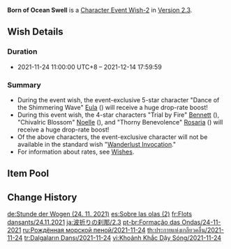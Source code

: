 {{Wish
|name              = Born of Ocean Swell 2021-11-24
|image             = Born of Ocean Swell 2021-11-24.png
|type              = Character Event
|type2             = Character Event-2
|duration          = event
|time_start        = 2021-11-24 11:00:00
|time_start_offset = GMT+8
|time_end          = 2021-12-14 17:59:59
|link              = https://genshin.hoyoverse.com/en/news/detail/17165
|preceding         = Moment of Bloom/2021-11-02
|succeeding        = Oni's Royale/2021-12-14
|alongside         = Secretum Secretorum/2021-11-24
|alongside2        = Epitome Invocation/2021-11-24
|previous          = Born of Ocean Swell/2021-05-18
|next              = Born of Ocean Swell/2023-07-05
}}
'''Born of Ocean Swell''' is a [[Character Event Wish-2]] in [[Version 2.3]].

==Wish Details==
===Duration===
* 2021-11-24 11:00:00 UTC+8 &ndash; 2021-12-14 17:59:59

===Summary===
* During the event wish, the event-exclusive 5-star character "Dance of the Shimmering Wave" [[Eula]] ({{Cryo}}) will receive a huge drop-rate boost!
* During this event wish, the 4-star characters "Trial by Fire" [[Bennett]] ({{Pyro}}), "Chivalric Blossom" [[Noelle]] ({{Geo}}), and "Thorny Benevolence" [[Rosaria]] ({{Cryo}}) will receive a huge drop-rate boost!
* Of the above characters, the event-exclusive character will not be available in the standard wish "[[Wanderlust Invocation]]."
* For information about rates, see [[Wish]]es.

==Item Pool==
{{Wish Pool
|character_5_F = Eula
|character_4_F = Bennett; Noelle; Rosaria
|character_5   = Diluc; Jean; Keqing; Mona; Qiqi
|character_4   = Barbara; Beidou; Bennett; Chongyun; Diona; Fischl; Kujou Sara; Ningguang; Noelle; Razor; Rosaria; Sayu; Sucrose; Thoma; Xiangling; Xingqiu; Xinyan; Yanfei
|weapon_4      = Dragon's Bane; Eye of Perception; Favonius Codex; Favonius Greatsword; Favonius Lance; Favonius Sword; Favonius Warbow; Lion's Roar; Rainslasher; Rust; Sacrificial Bow; Sacrificial Fragments; Sacrificial Greatsword; Sacrificial Sword; The Bell; The Flute; The Stringless; The Widsith
|weapon_3      = Black Tassel; Bloodtainted Greatsword; Cool Steel; Debate Club; Emerald Orb; Ferrous Shadow; Harbinger of Dawn; Magic Guide; Raven Bow; Sharpshooter's Oath; Skyrider Sword; Slingshot; Thrilling Tales of Dragon Slayers
}}

==Change History==
{{Change History|2.3}}

[[de:Stunde der Wogen (24. 11. 2021)]]
[[es:Sobre las olas (2)]]
[[fr:Flots dansants/24.11.2021]]
[[ja:波折りの刹那/2.3]]
[[pt-br:Formação das Ondas/24-11-2021]]
[[ru:Рождённая морской пеной/2021-11-24]]
[[th:ประกายแห่งเกลียวคลื่น/2021-11-24]]
[[tr:Dalgaların Dansı/2021-11-24]]
[[vi:Khoảnh Khắc Dậy Sóng/2021-11-24]]